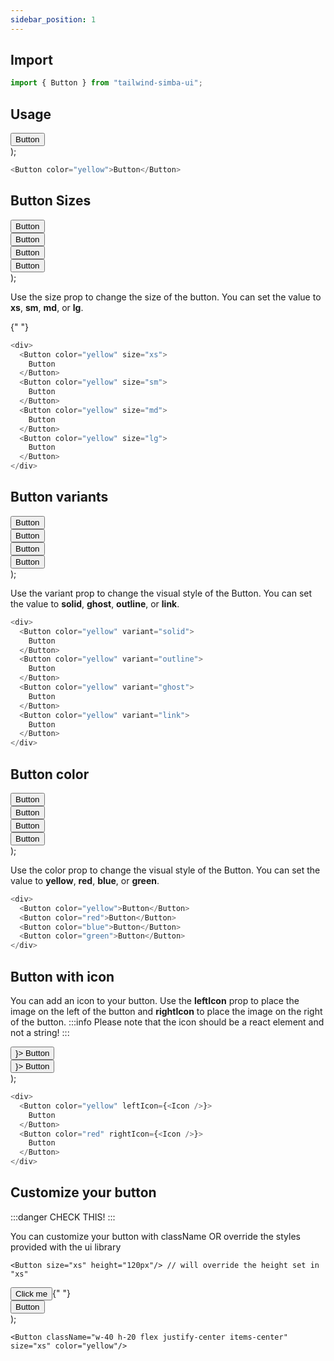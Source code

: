 ```yaml
---
sidebar_position: 1
---
```



## **Import**

```js
import { Button } from "tailwind-simba-ui";
```

## **Usage**

  <div className="border-2 rounded-xl mb-4">
    <div className="m-2">
      <Button color="yellow">Button</Button>
    </div>
  </div>
);

<BasicUsage></BasicUsage>

```js
<Button color="yellow">Button</Button>
```

## **Button Sizes**

  <div className="flex h-24 items-center border-2	rounded-xl mb-4">
    <div className="pr-2 pl-2">
      <Button color="yellow" size="xs">
        Button
      </Button>
    </div>
    <div className="pr-2">
      <Button color="yellow" size="sm">
        Button
      </Button>
    </div>
    <div className="pr-2">
      <Button color="yellow" size="md">
        Button
      </Button>
    </div>
    <div>
      <Button color="yellow" size="lg">
        Button
      </Button>
    </div>
  </div>
);

Use the size prop to change the size of the button. You can set the value to **xs**, **sm**, **md**, or **lg**.

<ButtonSizes></ButtonSizes>{" "}

```js
<div>
  <Button color="yellow" size="xs">
    Button
  </Button>
  <Button color="yellow" size="sm">
    Button
  </Button>
  <Button color="yellow" size="md">
    Button
  </Button>
  <Button color="yellow" size="lg">
    Button
  </Button>
</div>
```

## **Button variants**

  <div className="flex h-24 items-center border-2	rounded-xl mb-4">
    <div className="pr-2 pl-2">
      <Button color="yellow" variant="solid">
        Button
      </Button>
    </div>
    <div className="pr-2">
      <Button color="yellow" variant="outline">
        Button
      </Button>
    </div>
    <div className="pr-2">
      <Button color="yellow" variant="ghost">
        Button
      </Button>
    </div>
    <div>
      <Button color="yellow" variant="link">
        Button
      </Button>
    </div>
  </div>
);

Use the variant prop to change the visual style of the Button. You can set the value to **solid**, **ghost**, **outline**, or **link**.

<ButtonVariants></ButtonVariants>

```js
<div>
  <Button color="yellow" variant="solid">
    Button
  </Button>
  <Button color="yellow" variant="outline">
    Button
  </Button>
  <Button color="yellow" variant="ghost">
    Button
  </Button>
  <Button color="yellow" variant="link">
    Button
  </Button>
</div>
```

## **Button color**

  <div className="flex h-24 items-center border-2	rounded-xl mb-4">
    <div className="pr-2 pl-2">
      <Button color="yellow">Button</Button>
    </div>
    <div className="pr-2">
      <Button color="red">Button</Button>
    </div>
    <div className="pr-2">
      <Button color="blue">Button</Button>
    </div>
    <div>
      <Button color="green">Button</Button>
    </div>
  </div>
);

Use the color prop to change the visual style of the Button. You can set the value to **yellow**, **red**, **blue**, or **green**.

<ButtonColors></ButtonColors>

```js
<div>
  <Button color="yellow">Button</Button>
  <Button color="red">Button</Button>
  <Button color="blue">Button</Button>
  <Button color="green">Button</Button>
</div>
```

## **Button with icon**

You can add an icon to your button. Use the **leftIcon** prop to place the image on the left of the button and **rightIcon** to place the image on the right of the button.
:::info
Please note that the icon should be a react element and not a string!
:::

  <div className="flex h-24 items-center border-2	rounded-xl mb-4">
    <div className="pr-2 pl-2">
      <Button color="yellow" leftIcon={<CiMail />}>
        Button
      </Button>
    </div>
    <div className="pr-2">
      <Button color="red" rightIcon={<CiMail />}>
        Button
      </Button>
    </div>
  </div>
);

<ButtonWithIcon></ButtonWithIcon>

```js
<div>
  <Button color="yellow" leftIcon={<Icon />}>
    Button
  </Button>
  <Button color="red" rightIcon={<Icon />}>
    Button
  </Button>
</div>
```

## **Customize your button**

:::danger
CHECK THIS!
:::

You can customize your button with className
OR
override the styles provided with the ui library

```
<Button size="xs" height="120px"/> // will override the height set in "xs"
```

  <div className="flex h-24 items-center border-2	rounded-xl mb-4">
    <div className="pr-2 pl-2">
      <Button
        className="w-40 h-20 flex justify-center items-center"
        size="xs"
        color="yellow"
      >
        Click me
      </Button>{" "}
    </div>
    <div className="pr-2">
      <Button color="red">Button</Button>
    </div>
  </div>
);

<CustomButton></CustomButton>

```
<Button className="w-40 h-20 flex justify-center items-center" size="xs" color="yellow"/>
```
